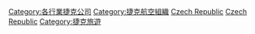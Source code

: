 [[Category:各行業捷克公司|Category:各行業捷克公司]]
[[Category:捷克航空組織|Category:捷克航空組織]]
[[Category:歐洲航空公司|Czech Republic]]
[[Category:各国航空公司|Czech Republic]]
[[Category:捷克旅遊|Category:捷克旅遊]]
